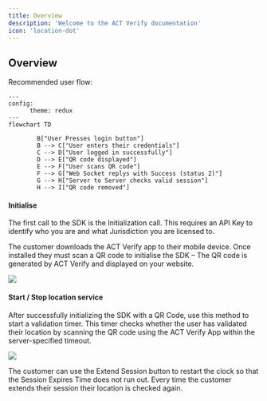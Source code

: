 ```yaml
---
title: Overview
description: 'Welcome to the ACT Verify documentation'
icon: 'location-dot'
---
```


## Overview

Recommended user flow:

```mermaid
---
config:
      theme: redux
---
flowchart TD
        
        B["User Presses login button"]
        B --> C["User enters their credentials"]
        C --> D["User logged in successfully"]
        D --> E["QR code displayed"]
        E --> F["User scans QR code"]
        F --> G["Web Socket replys with Success (status 2)"]
        G --> H["Server to Server checks valid session"]
        H --> I["QR code removed"]
```

#### Initialise 

The first call to the SDK is the Initialization call.  This requires an API Key to identify who you are and what Jurisdiction you are licensed to. 

The customer downloads the ACT Verify app to their mobile device.  Once installed they must scan a QR code to initialise the SDK – The QR code is generated by ACT Verify and displayed on your website. 

<img src="/images/act-verify.png" />

#### Start / Stop location service 

After successfully initializing the SDK with a QR Code, use this method to start a validation timer. This timer checks whether the user has validated their location by scanning the QR code using the ACT Verify App within the server-specified timeout. 

<img class="mobile" src="/images/verify-app.png" />

The customer can use the Extend Session button to restart the clock so that the Session Expires Time does not run out.  Every time the customer extends their session their location is checked again. 

